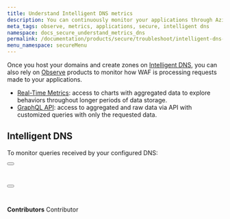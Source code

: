 ```yaml
---
title: Understand Intelligent DNS metrics
description: You can continuously monitor your applications through Azion Observe products.
meta_tags: observe, metrics, applications, secure, intelligent dns
namespace: docs_secure_understand_metrics_dns
permalink: /documentation/products/secure/troubleshoot/intelligent-dns-understand-metrics/
menu_namespace: secureMenu
---
```



Once you host your domains and create zones on [Intelligent DNS](/en/documentation/products/guides/secure/intelligent-dns-configure-main-settings/), you can also rely on [Observe](/en/documentation/products/observe/) products to monitor how WAF is processing requests made to your applications.

- [Real-Time Metrics](/en/documentation/products/real-time-metrics/): access to charts with aggregated data to explore behaviors throughout longer periods of data storage.
- [GraphQL API](/en/documentation/products/graphql-api-overview/): access to aggregated and raw data via API with customized queries with only the requested data.

## Intelligent DNS

To monitor queries received by your configured DNS:

<Button href="/en/documentation/products/real-time-metrics/#intelligent-dns" text="view aggregated metrics" variant="secondary"></Button> <br></br>

<Button href="/en/documentation/products/graphql-api-features/#datasets" text="query data" variant="secondary"></Button> <br /><br />
---

**Contributors** <ContributorList>Contributor</ContributorList>
